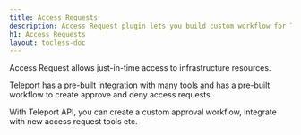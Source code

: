 ```yaml
---
title: Access Requests
description: Access Request plugin lets you build custom workflow for Teleport Access Request.
h1: Access Requests
layout: tocless-doc
---
```


Access Request allows just-in-time access to infrastructure resources. 

Teleport has a pre-built integration with many tools and has a pre-built workflow to create approve and deny access requests. 

With Teleport API, you can create a custom approval workflow, integrate with new access request tools etc.